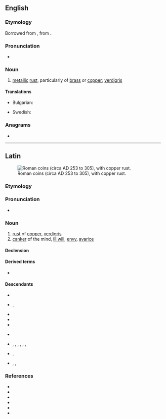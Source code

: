 {{also|ærugo}}
==English==

===Etymology===
Borrowed from {{bor|en|la|aerūgō}}, from {{m|la|aes||copper, bronze, brass}}.

===Pronunciation===
* {{IPA|en|/iːˈɹuːɡoʊ/|/ɪˈɹuːɡoʊ/|/aɪˈɹuːɡoʊ/}}

===Noun===
{{en-noun|-}}

# [[metal]]lic [[rust]], particularly of [[brass]] or [[copper]]; [[verdigris]]

====Translations====
{{trans-top|metallic rust}}
* Bulgarian: {{t+|bg|патина}}
{{trans-mid}}
* Swedish: {{t+|sv|ärg|c}}
{{trans-bottom}}

===Anagrams===
* {{anagrams|en|a=aegoru|Aguero}}

----

==Latin==
[[File:Frome Hoard pile of coins.jpg|thumb|Roman coins (circa AD 253 to 305), with copper rust.]]

===Etymology===
{{suffix|la|aes|pos1=oblique stem: {{m|la||aer-}}|t1=copper”, “bronze”, “brass|ūgō}}

===Pronunciation===
* {{la-IPA|aerūgō}}

===Noun===
{{la-noun|aerūgō<3>|g=f}}

# [[rust]] of [[copper]], [[verdigris]]
# [[canker]] of the mind, [[ill will]], [[envy]], [[avarice]]

====Declension====
{{la-ndecl|aerūgō<3>}}

====Derived terms====
* {{l|la|aerūginōsus}}

====Descendants====
{{top2}}
* {{desc|rup|arudzinã}}
* {{desc|en|aerugo}}, {{l|en|aerugite}}
* {{desc|fur|ruzin}}
* {{desc|it|ruggine}}
* {{desc|pt|aerugita}}
{{mid2}}
* {{desc|ro|rugină}}
* {{desc|sc|arroina}}, {{l|sc|arrúnia}}, {{l|sc|orroina}}, {{l|sc|rubinzu}}, {{l|sc|arroinu}}, {{l|sc|ruinu}}, {{l|sc|arruinu}}
* {{desc|es|orín}}, {{l|es|erúgine}}
* {{desc|vec|rùxen}}, {{l|vec|rùxene}}, {{l|vec|rùzen}}
{{bottom}}

===References===
* {{R:L&S}}
* {{R:Elementary Lewis}}
* {{R:du Cange}}
* {{R:Gaffiot}}
* {{R:OLD|1|aerūgō|70/2}}
* {{R:Peck}}